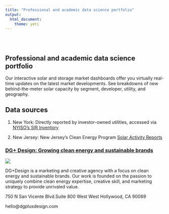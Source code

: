 ```yaml
---
title: "Professional and academic data science portfolio"
output: 
  html_document:
    theme: yeti
---
```


<style type="text/css">
.title {
  display: none;
}

#getting-started img {
  margin-right: 10px;
}

</style>

<div class="row" style="padding-top: 30px;">
<div class="col-sm-6">

# **Professional and academic data science portfolio**

Our interactive solar and storage market dashboards offer you virtually real-time updates on the latest market developments. See breakdowns of new behind-the-meter solar capacity by segment, developer, utility, and geography.

## Data sources

1. New York: Directly reported by investor-owned utilities, accessed via [NYISO's SIR Inventory](https://www3.dps.ny.gov/W/PSCWeb.nsf/All/286D2C179E9A5A8385257FBF003F1F7E)

2. New Jersey: New Jersey's Clean Energy Program [Solar Activity Reports](https://njcleanenergy.com/renewable-energy/project-activity-reports/project-activity-reports)


</div>
<div class="col-sm-6">

### [DG+ Design: Growing clean energy and sustainable brands](https://www.dgplusdesign.com/)

![](images/logo_2.png)

DG+Design is a marketing and creative agency with a focus on clean energy and sustainable brands. Our work is founded on the passion to uniquely combine clean energy expertise, creative skill, and marketing strategy to provide unrivaled value.

750 N San Vicente Blvd.Suite 800 West
West Hollywood, CA 90069

hello@dgplusdesign.com

</a>
</div>
